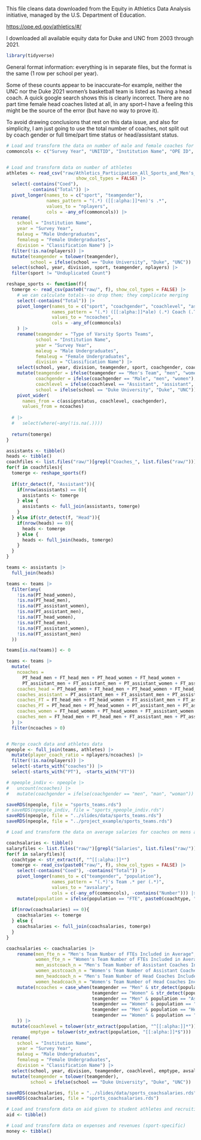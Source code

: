 This file cleans data downloaded from the Equity in Athletics Data Analysis initiative, managed by the U.S.
Department of Education.

<https://ope.ed.gov/athletics/#/>

I downloaded all available equity data for Duke and UNC from 2003 through 2021.

```r
library(tidyverse)
```

General format information: everything is in separate files, but the format is the same (1 row per school per year).

Some of these counts appear to be inaccurate--for example, neither the UNC nor the Duke 2021 women's basketball team is listed as having a head coach.
A quick google search shows this is clearly incorrect.
There are no part time female head coaches listed at all, in any sport--I have a feeling this might be the source of the error (but have no way to prove it).

To avoid drawing conclusions that rest on this data issue, and also for simplicity, I am just going to use the total number of coaches, not split out by coach gender or full time/part time status or head/assistant status.

```r
# Load and transform the data on number of male and female coaches for mens and womens teams
commoncols <- c("Survey Year", "UNITID", "Institution Name", "OPE ID", "State CD", "Classification Name", "Classification Other", "Sanction Code", "Sanction Name", "Male Undergraduates", "Female Undergraduates", "Type of Varsity Sports Teams")


# Load and transform data on number of athletes
athletes <- read_csv("raw/Athletics_Participation_All_Sports_and_Men's_Women's_and_Coed_Teams_2003_2004_2005_2006_2007_2008_2009_2010_2011_2012_2013_2014_2015_2016_2017_2018_2019_2020_2021.csv", 
                          show_col_types = FALSE) |> 
  select(-contains("Coed"),
         -contains("Total")) |> 
  pivot_longer(names_to = c("sport", "teamgender"),
               names_pattern = "(.*) ([[:alpha:]]*en)'s .*",
               values_to = "nplayers",
               cols = -any_of(commoncols)) |> 
  rename(
    school = "Institution Name",
    year = "Survey Year",
    maleug = "Male Undergraduates",
    femaleug = "Female Undergraduates",
    division = "Classification Name") |> 
  filter(!is.na(nplayers)) |> 
  mutate(teamgender = tolower(teamgender),
         school = ifelse(school == "Duke University", "Duke", "UNC")) |> 
  select(school, year, division, sport, teamgender, nplayers) |> 
  filter(sport != "Unduplicated Count")

reshape_sports <- function(f){
  tomerge <- read_csv(paste0("raw/", f), show_col_types = FALSE) |> 
    # we can calculate totals--so drop them; they complicate merging
    select(-contains("Total")) |> 
    pivot_longer(names_to = c("sport", "coachgender", "coachlevel", "assignstatus"),
                 names_pattern = "(.*) ([[:alpha:]]*ale) (.*) Coach (.T)",
                 values_to = "ncoaches",
                 cols = -any_of(commoncols)
    ) |> 
    rename(teamgender = "Type of Varsity Sports Teams",
           school = "Institution Name",
           year = "Survey Year",
           maleug = "Male Undergraduates",
           femaleug = "Female Undergraduates",
           division = "Classification Name") |> 
    select(school, year, division, teamgender, sport, coachgender, coachlevel, assignstatus, ncoaches) |> 
    mutate(teamgender = ifelse(teamgender == "Men's Team", "men", "women"),
           coachgender = ifelse(coachgender == "Male", "men", "women"),
           coachlevel = ifelse(coachlevel == "Assistant", "assistant", "head"),
           school = ifelse(school == "Duke University", "Duke", "UNC")) |> 
    pivot_wider(
      names_from = c(assignstatus, coachlevel, coachgender), 
      values_from = ncoaches) 
  
  # |>
  #   select(where(~any(!is.na(.))))
  
  return(tomerge)
}

assistants <- tibble()
heads <- tibble()
coachfiles <- list.files("raw/")[grepl("Coaches_", list.files("raw/"))]
for(f in coachfiles){
  tomerge <- reshape_sports(f)
  
  if(str_detect(f, "Assistant")){
    if(nrow(assistants) == 0){
      assistants <- tomerge
    } else {
      assistants <- full_join(assistants, tomerge)
    }
  } else if(str_detect(f, "Head")){
    if(nrow(heads) == 0){
      heads <- tomerge
    } else {
      heads <- full_join(heads, tomerge)
    }
  }
}

teams <- assistants |> 
  full_join(heads)

teams <- teams |> 
  filter(any(
    !is.na(PT_head_women),
    !is.na(PT_head_men),
    !is.na(PT_assistant_women),
    !is.na(PT_assistant_men),
    !is.na(FT_head_women),
    !is.na(FT_head_men),
    !is.na(FT_assistant_women),
    !is.na(FT_assistant_men)
  ))

teams[is.na(teams)] <- 0

teams <- teams |> 
  mutate(
    ncoaches = 
      PT_head_men + FT_head_men + PT_head_women + FT_head_women + 
      PT_assistant_men + FT_assistant_men + PT_assistant_women + FT_assistant_women,
    coaches_head = PT_head_men + FT_head_men + PT_head_women + FT_head_women,
    coaches_assistant = PT_assistant_men + FT_assistant_men + PT_assistant_women + FT_assistant_women,
    coaches_FT = FT_head_men + FT_head_women + FT_assistant_men + FT_assistant_women,
    coaches_PT = PT_head_men + PT_head_women + PT_assistant_men + PT_assistant_women,
    coaches_women = FT_head_women + PT_head_women + FT_assistant_women + PT_assistant_women,
    coaches_men = FT_head_men + PT_head_men + FT_assistant_men + PT_assistant_men,
  ) |> 
  filter(ncoaches > 0)


# Merge coach data and athletes data
npeople <- full_join(teams, athletes) |> 
  mutate(player_coach_ratio = nplayers/ncoaches) |> 
  filter(!is.na(nplayers)) |> 
  select(-starts_with("coaches")) |> 
  select(-starts_with("PT"), -starts_with("FT"))

# npeople_indiv <- npeople |> 
#   uncount(ncoaches) |> 
#   mutate(coachgender = ifelse(coachgender == "men", "man", "woman"))

saveRDS(npeople, file = "sports_teams.rds")
# saveRDS(npeople_indiv, file = "sports_npeople_indiv.rds")
saveRDS(npeople, file = "../slides/data/sports_teams.rds")
saveRDS(npeople, file = "../project_example/sports_teams.rds")
```

```r
# Load and transform the data on average salaries for coaches on mens and womens teams

coachsalaries <- tibble()
salaryfiles <- list.files("raw/")[grepl("Salaries", list.files("raw/"))]
for(f in salaryfiles){
  coachtype <- str_extract(f, "^[[:alpha:]]*")
  tomerge <- read_csv(paste0("raw/", f), show_col_types = FALSE) |> 
    select(-contains("Coed"), -contains("Total")) |> 
    pivot_longer(names_to = c("teamgender", "population"),
                 names_pattern = "(.*)'s Team .* per (.*)",
                 values_to = "avsalary",
                 cols = c(-any_of(commoncols), -contains("Number"))) |> 
    mutate(population = ifelse(population == "FTE", paste0(coachtype, " FTE"), population))
  
  if(nrow(coachsalaries) == 0){
    coachsalaries <- tomerge
  } else {
    coachsalaries <- full_join(coachsalaries, tomerge) 
  }
}

coachsalaries <- coachsalaries |> 
    rename(men_fte_n = "Men's Team Number of FTEs Included in Average",
           women_fte_n = "Women's Team Number of FTEs Included in Average",
           men_asstcoach_n = "Men's Team Number of Assistant Coaches Included in Average",
           women_asstcoach_n = "Women's Team Number of Assistant Coaches Included in Average",
           men_headcoach_n = "Men's Team Number of Head Coaches Included in Average",
           women_headcoach_n = "Women's Team Number of Head Coaches Included in Average") |> 
    mutate(ncoaches = case_when(teamgender == "Men" & str_detect(population, "FTE") ~ men_fte_n,
                                teamgender == "Women" & str_detect(population, "FTE") ~ women_fte_n,
                                teamgender == "Men" & population == "Assistant Coach" ~ men_asstcoach_n,
                                teamgender == "Women" & population == "Assistant Coach" ~ women_asstcoach_n,
                                teamgender == "Men" & population == "Head Coach" ~ men_headcoach_n,
                                teamgender == "Women" & population == "Head Coach" ~ women_headcoach_n,
    )) |> 
  mutate(coachlevel = tolower(str_extract(population, "^[[:alpha:]]*")),
         emptype = tolower(str_extract(population, "[[:alpha:]]*$"))) |> 
  rename(
    school = "Institution Name",
    year = "Survey Year",
    maleug = "Male Undergraduates",
    femaleug = "Female Undergraduates",
    division = "Classification Name") |> 
  select(school, year, division, teamgender, coachlevel, emptype, avsalary, ncoaches) |> 
  mutate(teamgender = tolower(teamgender),
         school = ifelse(school == "Duke University", "Duke", "UNC"))

saveRDS(coachsalaries, file = "../slides/data/sports_coachsalaries.rds")
saveRDS(coachsalaries, file = "sports_coachsalaries.rds")
```

```r
# Load and transform data on aid given to student athletes and recruiting expenses (whole athletic program)
aid <- tibble()
```

```r
# Load and transform data on expenses and revenues (sport-specific)
money <- tibble()
```

